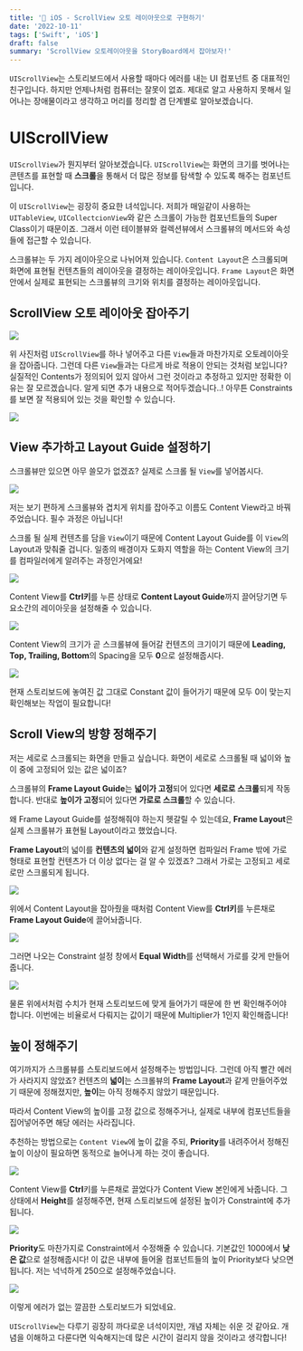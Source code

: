 ```yaml
---
title: '📱 iOS - ScrollView 오토 레이아웃으로 구현하기'
date: '2022-10-11'
tags: ['Swift', 'iOS']
draft: false
summary: 'ScrollView 오토레이아웃을 StoryBoard에서 잡아보자!'
---
```


`UIScrollView`는 스토리보드에서 사용할 때마다 에러를 내는 UI 컴포넌트 중 대표적인 친구입니다.
하지만 언제나처럼 컴퓨터는 잘못이 없죠.
제대로 알고 사용하지 못해서 일어나는 장애물이라고 생각하고 머리를 정리할 겸 단계별로 알아보겠습니다.

# UIScrollView

`UIScrollView`가 뭔지부터 알아보겠습니다.
`UIScrollView`는 화면의 크기를 벗어나는 콘텐츠를 표현할 때 **스크롤**을 통해서 더 많은 정보를 탐색할 수 있도록 해주는 컴포넌트입니다.

이 `UIScrollView`는 굉장히 중요한 녀석입니다.
저희가 매일같이 사용하는 `UITableView`, `UICollectcionView`와 같은 스크롤이 가능한 컴포넌트들의 Super Class이기 때문이죠.
그래서 이런 테이블뷰와 컬렉션뷰에서 스크롤뷰의 메서드와 속성들에 접근할 수 있습니다.

스크롤뷰는 두 가지 레이아웃으로 나뉘어져 있습니다.
`Content Layout`은 스크롤되며 화면에 표현될 컨텐츠들의 레이아웃을 결정하는 레이아웃입니다.
`Frame Layout`은 화면 안에서 실제로 표현되는 스크롤뷰의 크기와 위치를 결정하는 레이아웃입니다.

## ScrollView 오토 레이아웃 잡아주기

![](https://i.imgur.com/yfFoTpi.png)

위 사진처럼 `UIScrollView`를 하나 넣어주고 다른 `View`들과 마찬가지로 오토레이아웃을 잡아줍니다.
그런데 다른 `View`들과는 다르게 바로 적용이 안되는 것처럼 보입니다?
실질적인 Contents가 정의되어 있지 않아서 그런 것이라고 추정하고 있지만 정확한 이유는 잘 모르겠습니다.
알게 되면 추가 내용으로 적어두겠습니다..!
아무튼 Constraints를 보면 잘 적용되어 있는 것을 확인할 수 있습니다.

![](https://i.imgur.com/DJeenEA.png)

## View 추가하고 Layout Guide 설정하기

스크롤뷰만 있으면 아무 쓸모가 없겠죠?
실제로 스크롤 될 `View`를 넣어봅시다.

![](https://i.imgur.com/LpePYMu.png)

저는 보기 편하게 스크롤뷰와 겹치게 위치를 잡아주고 이름도 Content View라고 바꿔주었습니다.
필수 과정은 아닙니다!

스크롤 될 실제 컨텐츠를 담을 `View`이기 때문에 Content Layout Guide를 이 `View`의 Layout과 맞춰줄 겁니다.
일종의 배경이자 도화지 역할을 하는 Content View의 크기를 컴파일러에게 알려주는 과정인거에요!

![](https://i.imgur.com/wOsENlQ.png)

Content View를 **Ctrl키**를 누른 상태로 **Content Layout Guide**까지 끌어당기면 두 요소간의 레이아웃을 설정해줄 수 있습니다.

![](https://i.imgur.com/nKGGk8U.png)

Content View의 크기가 곧 스크롤뷰에 들어갈 컨텐츠의 크기이기 때문에 **Leading, Top, Trailing, Bottom**의 Spacing을 모두 **0**으로 설정해줍시다.

![](https://i.imgur.com/35ivGBf.png)

현재 스토리보드에 놓여진 값 그대로 Constant 값이 들어가기 때문에 모두 0이 맞는지 확인해보는 작업이 필요합니다!

## Scroll View의 방향 정해주기

저는 세로로 스크롤되는 화면을 만들고 싶습니다.
화면이 세로로 스크롤될 때 넓이와 높이 중에 고정되어 있는 값은 넓이죠?

스크롤뷰의 **Frame Layout Guide**는 **넓이가 고정**되어 있다면 **세로로 스크롤**되게 작동합니다.
반대로 **높이가 고정**되어 있다면 **가로로 스크롤**할 수 있습니다.

왜 Frame Layout Guide를 설정해줘야 하는지 헷갈릴 수 있는데요, **Frame Layout**은 실제 스크롤뷰가 표현될 Layout이라고 했었습니다.

**Frame Layout**의 넓이를 **컨텐츠의 넓이**와 같게 설정하면 컴파일러 Frame 밖에 가로 형태로 표현할 컨텐츠가 더 이상 없다는 걸 알 수 있겠죠?
그래서 가로는 고정되고 세로로만 스크롤되게 됩니다.

![](https://i.imgur.com/4X4dnja.png)

위에서 Content Layout을 잡아줬을 때처럼 Content View를 **Ctrl키**를 누른채로 **Frame Layout Guide**에 끌어놔줍니다.

![](https://i.imgur.com/izdGsY0.png)

그러면 나오는 Constraint 설정 창에서 **Equal Width**를 선택해서 가로를 갖게 만들어줍니다.

![](https://i.imgur.com/AxjacW3.png)

물론 위에서처럼 수치가 현재 스토리보드에 맞게 들어가기 때문에 한 번 확인해주어야 합니다.
이번에는 비율로서 다뤄지는 값이기 때문에 Multiplier가 1인지 확인해줍니다!

## 높이 정해주기

여기까지가 스크롤뷰를 스토리보드에서 설정해주는 방법입니다.
그런데 아직 빨간 에러가 사라지지 않았죠?
컨텐츠의 **넓이**는 스크롤뷰의 **Frame Layout**과 같게 만들어주었기 때문에 정해졌지만, **높이**는 아직 정해주지 않았기 때문입니다.

따라서 Content View의 높이를 고정 값으로 정해주거나, 실제로 내부에 컴포넌트들을 집어넣어주면 해당 에러는 사라집니다.

추천하는 방법으로는 `Content View`에 높이 값을 주되, **Priority**를 내려주어서 정해진 높이 이상이 필요하면 동적으로 늘어나게 하는 것이 좋습니다.

![](https://i.imgur.com/ZJHbFt1.png)

Content View를 **Ctrl**키를 누른채로 끌었다가 Content View 본인에게 놔줍니다.
그 상태에서 **Height**를 설정해주면, 현재 스토리보드에 설정된 높이가 Constraint에 추가됩니다.

![](https://i.imgur.com/y7gCOHE.png)

**Priority**도 마찬가지로 Constraint에서 수정해줄 수 있습니다. 기본값인 1000에서 **낮은 값**으로 설정해줍시다!
이 값은 내부에 들어올 컴포넌트들의 높이 Priority보다 낮으면 됩니다.
저는 넉넉하게 250으로 설정해주었습니다.

![](https://i.imgur.com/H6L2VbB.png)

이렇게 에러가 없는 깔끔한 스토리보드가 되었네요.

`UIScrollView`는 다루기 굉장히 까다로운 녀석이지만, 개념 자체는 쉬운 것 같아요.
개념을 이해하고 다룬다면 익숙해지는데 많은 시간이 걸리지 않을 것이라고 생각합니다!
